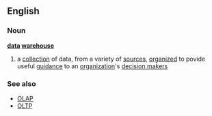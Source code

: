 ==English==
===Noun===
{{wikipedia}}
'''[[data]] [[warehouse]]'''
#{{computing}} a [[collection]] of data, from a variety of [[source]]s, [[organized]] to povide useful [[guidance]] to an [[organization]]'s [[decision maker]]s
===See also===
*[[OLAP]]
*[[OLTP]]